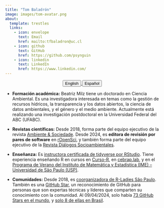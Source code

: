 ```yaml
---
title: "Tom Baladrón"
image: images/tom-avatar.png
about:
  template: trestles
  links:
    - icon: envelope
      text: Email
      href: mailto:tfbaladron@uc.cl
    - icon: github
      text: GitHub
      href: https://github.com/psynguin
    - icon: linkedin
      text: LinkedIn
      href: https://www.linkedin.com/
---
```


<center>

::: {.btn-group role="group" aria-label="About"}
<a href="about-en.html"> 
<button type="button" class="btn btn-primary me-md-2 btn-sm">English</button>
</a> 
<a href="about-es.html"> 
<button type="button" class="btn btn-primary me-md-2 btn-sm">Español</button>
</a>
:::

</center>

::: {#hero-heading}
- **Formación académica:** Beatriz Milz tiene un doctorado en Ciencia Ambiental. Es una investigadora interesada en temas como la gestión de recursos hídricos, la transparencia y los datos abiertos, la ciencia de datos ambientales, y el género y el medio ambiente. Actualmente está realizando una investigación postdoctoral en la Universidad Federal del ABC (UFABC).

- **Revistas científicas:** Desde 2018, forma parte del equipo ejecutivo de la revista [Ambiente & Sociedade](https://www.scielo.br/j/asoc/). Desde 2024, es **editora de revisión por pares de software** en [rOpenSci](https://ropensci.org/), y también forma parte del equipo ejecutivo de la [Revista Diálogos Socioambientales](https://periodicos.ufabc.edu.br/index.php/dialogossocioambientais/index).

- **Enseñanza:** Es [instructora certificada de tidyverse por RStudio](https://education.rstudio.com/trainers/people/milz+beatriz/). Tiene experiencia enseñando R en cursos en [Curso-R](https://curso-r.com/), en [cebrap.lab](https://cebrap.org.br/cebrap-lab/), y en el [Programa de Verano del Instituto de Matemática y Estadística (IME) – Universidad de São Paulo (USP)](https://www.ime.usp.br/verao/).

- **Comunidades:** Desde 2018, es [coorganizadora de R-Ladies São Paulo](https://rladies-sp.org/). También es una [GitHub Star](https://stars.github.com/profiles/beatrizmilz/), un reconocimiento de GitHub para personas que son expertas técnicas y líderes que comparten su conocimiento con la comunidad. Al 09/04/2024, solo había [73 GitHub Stars en el mundo](https://stars.github.com/profiles/), y [solo 8 de ellas en Brasil](https://stars.github.com/profiles/?country=Brazil).
:::